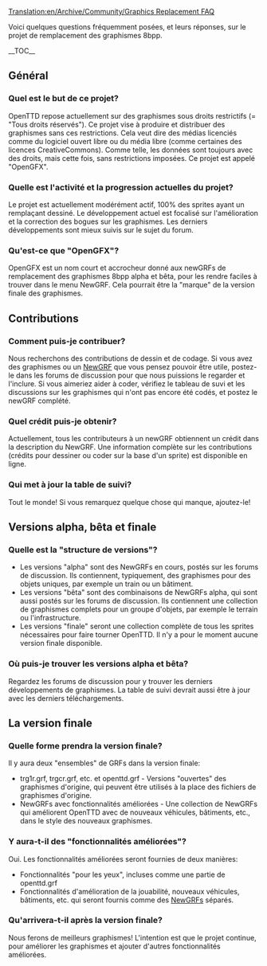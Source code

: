 [[Translation:en/Archive/Community/Graphics Replacement FAQ]]


{{fr/Archive/Community/8bpp Graphics Replacement}}
Voici quelques questions fréquemment posées, et leurs réponses, sur le projet de remplacement des graphismes 8bpp.
{{fr/Note|Pour poser une question ou discuter du remplacement des graphismes ou de fonctionnalités avancée,s merci d'utiliser le [http://www.tt-forums.net/viewtopic.php?f&#61;36&t&#61;35310 sujet du forum]. Pour discuter de cette page, merci d'utiliser la [[Talk:{{PAGENAME}}|page de discussion]].}}

__TOC__

==Général==
===Quel est le but de ce projet?===
OpenTTD repose actuellement sur des graphismes sous droits restrictifs (= "Tous droits réservés"). Ce projet vise à produire et distribuer des graphismes sans ces restrictions. Cela veut dire des médias licenciés comme du logiciel ouvert libre ou du média libre (comme certaines des licences CreativeCommons). Comme telle, les données sont toujours avec des droits, mais cette fois, sans restrictions imposées. Ce projet est appelé "OpenGFX".

===Quelle est l'activité et la progression actuelles du projet?===
Le projet est actuellement modérément actif, 100% des sprites ayant un remplaçant dessiné. Le développement actuel est focalisé sur l'amélioration et la correction des bogues sur les graphismes. Les derniers développements sont mieux suivis sur le sujet du forum.

===Qu'est-ce que "OpenGFX"?===
OpenGFX est un nom court et accrocheur donné aux newGRFs de remplacement des graphismes 8bpp alpha et bêta, pour les rendre faciles à trouver dans le menu NewGRF. Cela pourrait être la "marque" de la version finale des graphismes.

==Contributions==
===Comment puis-je contribuer?===
Nous recherchons des contributions de dessin et de codage. Si vous avez des graphismes ou un [[fr/Manual/NewGRF|NewGRF]] que vous pensez pouvoir être utile, postez-le dans les forums de discussion pour que nous puissions le regarder et l'inclure. Si vous aimeriez aider à coder, vérifiez le tableau de suvi et les discussions sur les graphismes qui n'ont pas encore été codés, et postez le newGRF complété.

===Quel crédit puis-je obtenir?===
Actuellement, tous les contributeurs à un newGRF obtiennent un crédit dans la description du NewGRF. Une information complète sur les contributions (crédits pour dessiner ou coder sur la base d'un sprite) est disponible en ligne.

===Qui met à jour la table de suivi?===
Tout le monde! Si vous remarquez quelque chose qui manque, ajoutez-le!

==Versions alpha, bêta et finale==
===Quelle est la "structure de versions"?===
*Les versions "alpha" sont des NewGRFs en cours, postés sur les forums de discussion. Ils contiennent, typiquement, des graphismes pour des objets uniques, par exemple un train ou un bâtiment.
*Les versions "bêta" sont des combinaisons de NewGRFs alpha, qui sont aussi postés sur les forums de discussion. Ils contiennent une collection de graphismes complets pour un groupe d'objets, par exemple le terrain ou l'infrastructure.
*Les versions "finale" seront une collection complète de tous les sprites nécessaires pour faire tourner OpenTTD. Il n'y a pour le moment aucune version finale disponible.

===Où puis-je trouver les versions alpha et bêta?===
Regardez les forums de discussion pour y trouver les derniers développements de graphismes. La table de suivi devrait aussi être à jour avec les derniers téléchargements.

==La version finale==
===Quelle forme prendra la version finale?===
Il y aura deux "ensembles" de GRFs dans la version finale:
*trg1r.grf, trgcr.grf, etc. et openttd.grf - Versions "ouvertes" des graphismes d'origine, qui peuvent être utilisés à la place des fichiers de graphismes d'origine.
*NewGRFs avec fonctionnalités améliorées - Une collection de NewGRFs qui améliorent OpenTTD avec de nouveaux véhicules, bâtiments, etc., dans le style des nouveaux graphismes.



===Y aura-t-il des "fonctionnalités améliorées"?===
Oui. Les fonctionnalités améliorées seront fournies de deux manières:
*Fonctionnalités "pour les yeux", incluses comme une partie de openttd.grf
*Fonctionnalités d'amélioration de la jouabilité, nouveaux véhicules, bâtiments, etc. qui seront fournis comme des [[fr/Manual/NewGRF|NewGRFs]] séparés.

===Qu'arrivera-t-il après la version finale?===
Nous ferons de meilleurs graphismes! L'intention est que le projet continue, pour améliorer les graphismes et ajouter d'autres fonctionnalités améliorées.